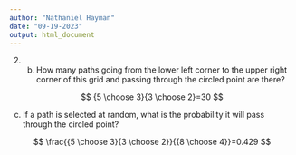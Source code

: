 ```yaml
---
author: "Nathaniel Hayman"
date: "09-19-2023"
output: html_document
---
```


2. b) How many paths going from the lower left corner to the upper right corner of this
grid and passing through the circled point are there?

$$
{5 \choose 3}{3 \choose 2}=30
$$

c) If a path is selected at random, what is the probability it will pass through the
circled point?

$$
\frac{{5 \choose 3}{3 \choose 2}}{{8 \choose 4}}=0.429
$$